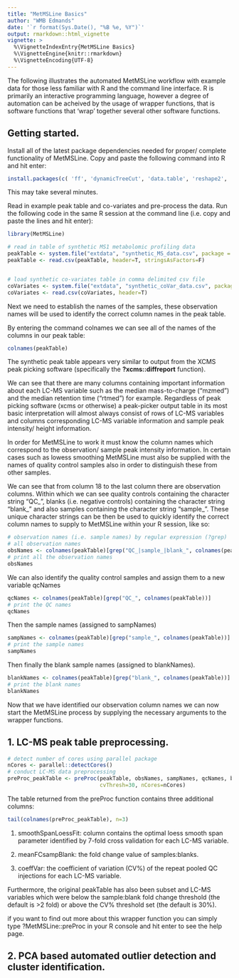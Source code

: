 ```yaml
---
title: "MetMSLine Basics"
author: "WMB Edmands"
date: '`r format(Sys.Date(), "%B %e, %Y")`'
output: rmarkdown::html_vignette
vignette: >
  %\VignetteIndexEntry{MetMSLine Basics}
  %\VignetteEngine{knitr::rmarkdown}
  %\VignetteEncoding{UTF-8}
---
```


The following illustrates the automated MetMSLine workflow with example data
for those less familiar with R and the command line interface.
R is primarily an interactive programming language, however a degree of automation
can be acheived by the usage of wrapper functions, that is software functions
that 'wrap' together several other software functions. 

## Getting started. 

Install all of the latest package dependencies needed for proper/ complete 
functionality of MetMSLine. Copy and paste the following command into R and hit enter:
```r
install.packages(c( 'ff', 'dynamicTreeCut', 'data.table', 'reshape2', 'foreach'))
```

This may take several minutes.

Read in example peak table and co-variates and pre-process the data. Run the
following code in the same R session at the command line (i.e. copy and paste the lines and hit enter):
```r
library(MetMSLine)
```
```r
# read in table of synthetic MS1 metabolomic profiling data
peakTable <- system.file("extdata", "synthetic_MS_data.csv", package = "MetMSLine")
peakTable <- read.csv(peakTable, header=T, stringsAsFactors=F)


# load synthetic co-variates table in comma delimited csv file
coVariates <- system.file("extdata", "synthetic_coVar_data.csv", package = "MetMSLine")
coVariates <- read.csv(coVariates, header=T)
```

Next we need to establish the names of the samples, these observation names
will be used to identify the correct column names in the peak table.

By entering the command colnames we can see all of the names of the columns in
our peak table:
```r
colnames(peakTable)
```

The synthetic peak table appears very similar to output from the XCMS peak picking
software (specifically the **?xcms::diffreport** function).  

We can see that there are many columns containing important information about each
LC-MS variable such as the median mass-to-charge ("mzmed") and the median retention time
("rtmed") for example. Regardless of peak picking software (xcms or otherwise) a peak-picker 
output table in its most basic interpretation will almost always consist of rows 
of LC-MS variables and columns corresponding LC-MS variable information and 
sample peak intensity/ height information.

In order for MetMSLine to work it must know the column names which correspond to
the observation/ sample peak intensity information. In certain cases such as 
lowess smoothing MetMSLine must also be supplied with the names of quality 
control samples also in order to distinguish these from other samples.

We can see that from column 18 to the last column there are observation columns.
Within which we can see quality controls containing the character string "QC_", 
blanks (i.e. negative controls) containing the character string "blank_" and also
samples containing the character string "sample_". These unique character strings
can be then be used to quickly identify the correct column names to supply to MetMSLine
within your R session, like so:

```r
# observation names (i.e. sample names) by regular expression (?grep)
# all observation names
obsNames <- colnames(peakTable)[grep("QC_|sample_|blank_", colnames(peakTable))]
# print all the observation names
obsNames
```

We can also identify the quality control samples and assign them to a new
variable qcNames 
```r
qcNames <- colnames(peakTable)[grep("QC_", colnames(peakTable))] 
# print the QC names
qcNames
```

Then the sample names (assigned to sampNames)
```r
sampNames <- colnames(peakTable)[grep("sample_", colnames(peakTable))]
# print the sample names
sampNames
```

Then finally the blank sample names (assigned to blankNames).
```r
blankNames <- colnames(peakTable)[grep("blank_", colnames(peakTable))]
# print the blank names
blankNames
```


Now that we have identified our observation column names we can now start the
MetMSLine process by supplying the necessary arguments to the wrapper functions.

## 1. LC-MS peak table preprocessing.
```r
# detect number of cores using parallel package
nCores <- parallel::detectCores()
# conduct LC-MS data preprocessing
preProc_peakTable <- preProc(peakTable, obsNames, sampNames, qcNames, blankNames,
                             cvThresh=30, nCores=nCores)
```

The table returned from the preProc function contains three additional columns:
```r
tail(colnames(preProc_peakTable), n=3)
```

1. smoothSpanLoessFit: column contains the optimal loess smooth span parameter
identified by 7-fold cross validation for each LC-MS variable.

2. meanFCsampBlank: the fold change value of samples:blanks.

3. coeffVar: the coefficient of variation (CV%) of the repeat pooled QC injections for each LC-MS variable.

Furthermore, the original peakTable has also been subset and LC-MS variables
which were below the sample:blank fold change threshold (the default is >2 fold) 
or above the CV% threshold set (the default is 30%).

if you want to find out more about this wrapper function you can simply type ?MetMSLine::preProc
in your R console and hit enter to see the help page.

## 2. PCA based automated outlier detection and cluster identification.
